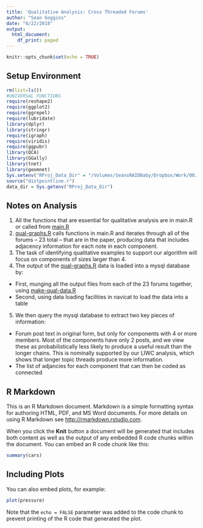 ```yaml
---
title: 'Qualitative Analysis: Cross Threaded Forums'
author: "Sean Goggins"
date: "6/22/2018"
output:
  html_document:
    df_print: paged
---
```


```r
knitr::opts_chunk$set(echo = TRUE)
```

## Setup Environment
```R
rm(list=ls())
#UNIVERSAL FUNCTIONS
require(reshape2)
require(ggplot2)
require(ggrepel)
require(lubridate)
library(dplyr)
library(stringr)
require(igraph)
require(viridis)
require(ggpubr)
library(QCA)
library(GGally)
library(tnet)
library(geomnet)
Sys.setenv("RProj_Data_Dir" = "/Volumes/SeansRAIDBaby/Dropbox/Work/00. Active Projects/305. Visualizing Reflexive Dynamics/Current VRD Projects/2017-Cscw/data")
source("distpointline.r")
data_dir = Sys.getenv("RProj_Data_Dir")
```
## Notes on Analysis
1. All the functions that are essential for qualitative analysis are in main.R or called from [main.R](./main.R)
2. [qual-graphs.R](./qual-graphs.R) calls functions in main.R and iterates through all of the forums -- 23 total -- that are in the paper, producing data that includes adjacency information for each note in each component. 
3. The task of identifying qualitative examples to support our algorithm will focus on components of sizes larger than 4.
4. The output of the [qual-graphs.R](./qual-graphs.R) data is loaded into a mysql database by: 
  - First, munging all the output files from each of the 23 forums together, using [make-qual-data.R](./make-qual-data.R)
  - Second, using data loading facilities in navicat to load the data into a table
5. We then query the mysql database to extract two key pieces of information: 
  - Forum post text in original form, but only for components with 4 or more members.  Most of the components have only 2 posts, and we view these as probabilistically less likely to produce a useful result than the longer chains.  This is nominally supported by our LIWC analysis, which shows that longer topic threads produce more information. 
  - The list of adjancies for each component that can then be coded as connected








## R Markdown

This is an R Markdown document. Markdown is a simple formatting syntax for authoring HTML, PDF, and MS Word documents. For more details on using R Markdown see <http://rmarkdown.rstudio.com>.

When you click the **Knit** button a document will be generated that includes both content as well as the output of any embedded R code chunks within the document. You can embed an R code chunk like this:

```r
summary(cars)
```

## Including Plots

You can also embed plots, for example:

```r
plot(pressure)
```

Note that the `echo = FALSE` parameter was added to the code chunk to prevent printing of the R code that generated the plot.
